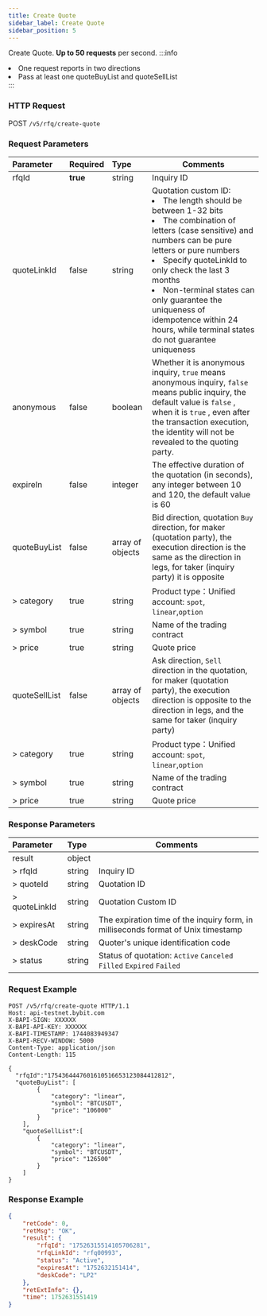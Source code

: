 ```yaml
---
title: Create Quote
sidebar_label: Create Quote
sidebar_position: 5
---
```

Create Quote. **Up to 50 requests** per second.
:::info
<li>One request reports in two directions</li><li> Pass at least one quoteBuyList and quoteSellList</li>
:::

### HTTP Request
POST `/v5/rfq/create-quote`

### Request Parameters
| Parameter | Required | Type | Comments|
|:----- |:-------|:-----|------ |
|rfqId |**true** |string |Inquiry ID|
|quoteLinkId |false |string |Quotation custom ID: <li>The length should be between 1-32 bits </li> <li>The combination of letters (case sensitive) and numbers can be pure letters or pure numbers </li> <li>Specify quoteLinkId to only check the last 3 months </li><li>Non-terminal states can only guarantee the uniqueness of idempotence within 24 hours, while terminal states do not guarantee uniqueness </li>|
|anonymous |false |boolean |Whether it is anonymous inquiry, `true` means anonymous inquiry, `false` means public inquiry, the default value is `false` , when it is `true` , even after the transaction execution, the identity will not be revealed to the quoting party.|
|expireIn |false |integer |The effective duration of the quotation (in seconds), any integer between 10 and 120, the default value is 60|
|quoteBuyList |false |array of objects |Bid direction, quotation `Buy` direction, for maker (quotation party), the execution direction is the same as the direction in legs, for taker (inquiry party) it is opposite|
|> category |true |string |Product type：Unified account:  `spot`, `linear`,`option` |
|> symbol |true |string |Name of the trading contract |
|> price |true |string |Quote price |
|quoteSellList |false |array of objects |Ask direction, `Sell` direction in the quotation, for maker (quotation party), the execution direction is opposite to the direction in legs, and the same for taker (inquiry party)|
|> category |true |string |Product type：Unified account:  `spot`, `linear`,`option` |
|> symbol |true |string |Name of the trading contract |
|> price |true |string |Quote price |

### Response Parameters
| Parameter | Type | Comments|
|:----- |:-----|----- |
|result |object ||
|> rfqId |string |Inquiry ID |
|> quoteId |string |Quotation ID |
|> quoteLinkId |string |Quotation Custom ID |
|> expiresAt |string |The expiration time of the inquiry form, in milliseconds format of Unix timestamp |
|> deskCode |string |Quoter's unique identification code |
|> status |string |Status of quotation: `Active` `Canceled` `Filled` `Expired` `Failed` |

### Request Example

```http
POST /v5/rfq/create-quote HTTP/1.1
Host: api-testnet.bybit.com
X-BAPI-SIGN: XXXXXX
X-BAPI-API-KEY: XXXXXX
X-BAPI-TIMESTAMP: 1744083949347
X-BAPI-RECV-WINDOW: 5000
Content-Type: application/json
Content-Length: 115

{
  "rfqId":"1754364447601610516653123084412812", 
  "quoteBuyList": [
        {
            "category": "linear",
            "symbol": "BTCUSDT",
            "price": "106000"
        }
    ],
    "quoteSellList":[
        {
            "category": "linear",
            "symbol": "BTCUSDT",
            "price": "126500"
        }
    ]
}

```

### Response Example

```json
{
    "retCode": 0,
    "retMsg": "OK",
    "result": {
        "rfqId": "17526315514105706281",
        "rfqLinkId": "rfq00993",
        "status": "Active",
        "expiresAt": "1752632151414",
        "deskCode": "LP2"
    },
    "retExtInfo": {},
    "time": 1752631551419
}
```
